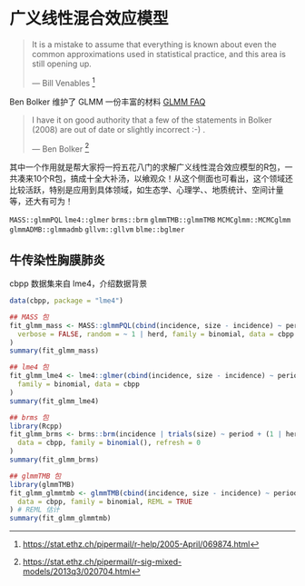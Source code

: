 # 广义线性混合效应模型 {#chap:generalized-linear-mixed-effects-models}

<!-- Python 模块 [statsmodels](https://github.com/statsmodels/statsmodels/) 实现了常见的统计模型
[@seabold_2010_statsmodels]，它的一个扩展 [linearmodels](https://github.com/bashtage/linearmodels) 模块主要面向面板数据。 [Generalized linear mixed-effect model in Python](https://github.com/junpenglao/GLMM-in-Python) 主要是线性混合效应模型

Evangelos Evangelou 和 Vivekananda Roy （2018年）[@Evangelou_2018_Effective] 提出 Generalized Importance Sampling 估计 SGLMM 模型参数，分析了 ronglap 和 Rhizoctonia root rot 两个真实数据集。

Yawen Guan 和 Murali Haran （2018年）[@Guan_2018_Projection] 提出 Projection-Based Approach 近似高维积分达到降维的目的。包含两个数据分析

成对似然 Pairwise likelihood [@Varin_2005_Pairwise]

近似贝叶斯推断 [@Rue_2009_Approximate]

> 广义线性混合效应模型（Generalized Linear Mixed Models，简称 GLMM）主要参考 Youngjo Lee and John A. Nelder and Yudi Pawitan [@Lee_2018_Generalized;@Pinheiro_2000_Mixed]


- 惩罚拟似然`MASS::glmmPQL` `lme4::glmer` `lme4::glmer.nb`
- [fastGHQuad](https://mirrors.tuna.tsinghua.edu.cn/CRAN/web/packages/fastGHQuad/index.html) 快速实现Gauss-Hermite Quadrature
- 贝叶斯学派
- LMM `blme::blmer` 和 GLMM `blme::bglmer`
- 通过模拟分析广义线性混合效应模型的功效 [simr](https://github.com/pitakakariki/simr)

面向生态学家和进化生物学家的广义线性混合效应模型介绍 [@Bolker_2009_glmm]，相关材料^[<https://bbolker.github.io/mixedmodels-misc/glmmFAQ.html>]

把这个网站整理出来 <http://glmm.wikidot.com/>

[glmmTMB](https://github.com/glmmTMB) 拟合线性和广义线性混合效应模型及其扩展，包括零过多（零膨胀）zero-inflation 模型，估计方法是极大似然，实现工具是 TMB。随机效应假定是高斯分布，拉普拉斯方法近似随机效应的高维积分，自动微分的方式计算梯度

gllvm: 分析多元数据，估计方法是拉普拉斯近似和变分近似，实现工具是 TMB

## 模型评估 {#Models-Performance}

cAIC4 [@cAIC4_2018_Saefken]、 [pROC](https://github.com/xrobin/pROC)、 [rr2](https://github.com/arives/rr2)、 [r2glmm](https://github.com/bcjaeger/r2glmm) 和 [performance](https://github.com/easystats/performance) 支持相当范围内的统计模型比较

[glmm](https://github.com/knudson1/glmm) Generalized Linear Mixed Models via Monte Carlo Likelihood Approximation
 Charles J. Geyer  Christina Knudson  Sydney Benson
先讲理论，理论到计算这一步的时候，不同的计算方法对应不同的R包实现，也对应不同的参数估计方法

[ciTools](https://github.com/jthaman/ciTools) 估计各类模型的参数和置信区间

-->



> It is a mistake to assume that everything is known about even the common approximations used in statistical practice, and this area is still opening up.
>
> --- Bill Venables [^BV-help-2005]

[^BV-help-2005]: <https://stat.ethz.ch/pipermail/r-help/2005-April/069874.html>


Ben Bolker 维护了 GLMM 一份丰富的材料 [GLMM FAQ](https://bbolker.github.io/mixedmodels-misc/glmmFAQ.html)

> I have it on good authority that a few of the statements in Bolker (2008) are out of date or slightly incorrect :-) .
>
>   --- Ben Bolker [^BB-help-2013]

[^BB-help-2013]: <https://stat.ethz.ch/pipermail/r-sig-mixed-models/2013q3/020704.html>

其中一个作用就是帮大家捋一捋五花八门的求解广义线性混合效应模型的R包，一共凑来10个R包，搞成十全大补汤，以飨观众！从这个侧面也可看出，这个领域还比较活跃，特别是应用到具体领域，如生态学、心理学、、地质统计、空间计量等，还大有可为！

`MASS::glmmPQL`
`lme4::glmer`
`brms::brm`
`glmmTMB::glmmTMB`
`MCMCglmm::MCMCglmm`
`glmmADMB::glmmadmb`
`gllvm::gllvm`
`blme::bglmer`

## 牛传染性胸膜肺炎 {#sec:cbpp}

cbpp 数据集来自 lme4，介绍数据背景

```r
data(cbpp, package = "lme4")

## MASS 包
fit_glmm_mass <- MASS::glmmPQL(cbind(incidence, size - incidence) ~ period,
  verbose = FALSE, random = ~ 1 | herd, family = binomial, data = cbpp
)
summary(fit_glmm_mass)

## lme4 包
fit_glmm_lme4 <- lme4::glmer(cbind(incidence, size - incidence) ~ period + (1 | herd),
  family = binomial, data = cbpp
)
summary(fit_glmm_lme4)

## brms 包
library(Rcpp)
fit_glmm_brms <- brms::brm(incidence | trials(size) ~ period + (1 | herd),
  data = cbpp, family = binomial(), refresh = 0
)
summary(fit_glmm_brms)

## glmmTMB 包
library(glmmTMB)
fit_glmm_glmmtmb <- glmmTMB(cbind(incidence, size - incidence) ~ period + (1 | herd),
  data = cbpp, family = binomial, REML = TRUE
) # REML 估计
summary(fit_glmm_glmmtmb)
```

